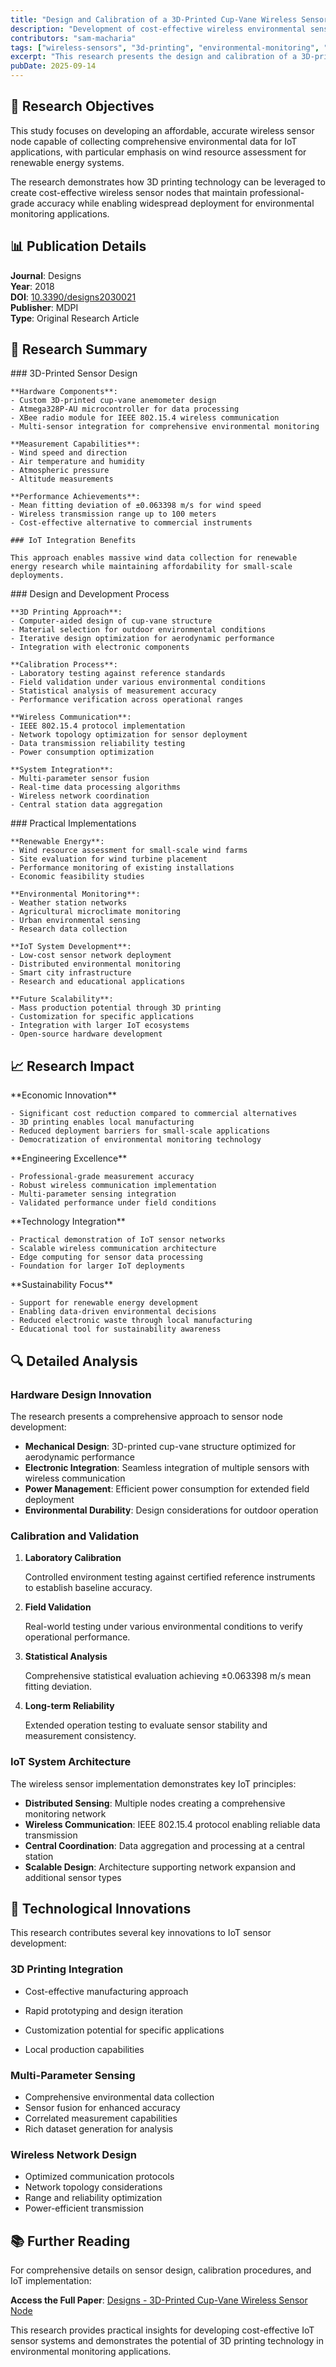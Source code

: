 ```yaml
---
title: "Design and Calibration of a 3D-Printed Cup-Vane Wireless Sensor Node"
description: "Development of cost-effective wireless environmental sensing systems for IoT applications"
contributors: "sam-macharia"
tags: ["wireless-sensors", "3d-printing", "environmental-monitoring", "IoT", "wind-energy"]
excerpt: "This research presents the design and calibration of a 3D-printed cup-vane wireless sensor node for comprehensive environmental monitoring, demonstrating innovative approaches to cost-effective IoT sensor development."
pubDate: 2025-09-14
---
```



<UniversalContentContributors 
  contributors={frontmatter.contributors}
/>

## 🎯 Research Objectives

This study focuses on developing an affordable, accurate wireless sensor node capable of collecting comprehensive environmental data for IoT applications, with particular emphasis on wind resource assessment for renewable energy systems.

<BionicText method="advanced" intensity="medium" class="highlight">
The research demonstrates how 3D printing technology can be leveraged to create cost-effective wireless sensor nodes that maintain professional-grade accuracy while enabling widespread deployment for environmental monitoring applications.
</BionicText>

## 📊 Publication Details

<Card title="Publication Information" icon="document">

**Journal**: Designs  
**Year**: 2018  
**DOI**: [10.3390/designs2030021](https://doi.org/10.3390/designs2030021)  
**Publisher**: MDPI  
**Type**: Original Research Article

</Card>

## 🔬 Research Summary

<Tabs>
  <TabItem label="Key Innovation">
    ### 3D-Printed Sensor Design
    
    **Hardware Components**:
    - Custom 3D-printed cup-vane anemometer design
    - Atmega328P-AU microcontroller for data processing
    - XBee radio module for IEEE 802.15.4 wireless communication
    - Multi-sensor integration for comprehensive environmental monitoring
    
    **Measurement Capabilities**:
    - Wind speed and direction
    - Air temperature and humidity
    - Atmospheric pressure
    - Altitude measurements
    
    **Performance Achievements**:
    - Mean fitting deviation of ±0.063398 m/s for wind speed
    - Wireless transmission range up to 100 meters
    - Cost-effective alternative to commercial instruments
    
    ### IoT Integration Benefits
    
    This approach enables massive wind data collection for renewable energy research while maintaining affordability for small-scale deployments.
  </TabItem>

  <TabItem label="Methodology">
    ### Design and Development Process
    
    **3D Printing Approach**:
    - Computer-aided design of cup-vane structure
    - Material selection for outdoor environmental conditions
    - Iterative design optimization for aerodynamic performance
    - Integration with electronic components
    
    **Calibration Process**:
    - Laboratory testing against reference standards
    - Field validation under various environmental conditions
    - Statistical analysis of measurement accuracy
    - Performance verification across operational ranges
    
    **Wireless Communication**:
    - IEEE 802.15.4 protocol implementation
    - Network topology optimization for sensor deployment
    - Data transmission reliability testing
    - Power consumption optimization
    
    **System Integration**:
    - Multi-parameter sensor fusion
    - Real-time data processing algorithms
    - Wireless network coordination
    - Central station data aggregation
  </TabItem>

  <TabItem label="Applications">
    ### Practical Implementations
    
    **Renewable Energy**:
    - Wind resource assessment for small-scale wind farms
    - Site evaluation for wind turbine placement
    - Performance monitoring of existing installations
    - Economic feasibility studies
    
    **Environmental Monitoring**:
    - Weather station networks
    - Agricultural microclimate monitoring
    - Urban environmental sensing
    - Research data collection
    
    **IoT System Development**:
    - Low-cost sensor network deployment
    - Distributed environmental monitoring
    - Smart city infrastructure
    - Research and educational applications
    
    **Future Scalability**:
    - Mass production potential through 3D printing
    - Customization for specific applications
    - Integration with larger IoT ecosystems
    - Open-source hardware development
  </TabItem>
</Tabs>

## 📈 Research Impact

<CardGrid>
  <Card title="Cost Effectiveness" icon="star">
    **Economic Innovation**
    
    - Significant cost reduction compared to commercial alternatives
    - 3D printing enables local manufacturing
    - Reduced deployment barriers for small-scale applications
    - Democratization of environmental monitoring technology
  </Card>
  
  <Card title="Technical Achievement" icon="rocket">
    **Engineering Excellence**
    
    - Professional-grade measurement accuracy
    - Robust wireless communication implementation
    - Multi-parameter sensing integration
    - Validated performance under field conditions
  </Card>
  
  <Card title="IoT Advancement" icon="laptop">
    **Technology Integration**
    
    - Practical demonstration of IoT sensor networks
    - Scalable wireless communication architecture
    - Edge computing for sensor data processing
    - Foundation for larger IoT deployments
  </Card>
  
  <Card title="Environmental Impact" icon="heart">
    **Sustainability Focus**
    
    - Support for renewable energy development
    - Enabling data-driven environmental decisions
    - Reduced electronic waste through local manufacturing
    - Educational tool for sustainability awareness
  </Card>
</CardGrid>

## 🔍 Detailed Analysis

### Hardware Design Innovation

The research presents a comprehensive approach to sensor node development:

- **Mechanical Design**: 3D-printed cup-vane structure optimized for aerodynamic performance
- **Electronic Integration**: Seamless integration of multiple sensors with wireless communication
- **Power Management**: Efficient power consumption for extended field deployment
- **Environmental Durability**: Design considerations for outdoor operation

### Calibration and Validation

<Steps>

1. **Laboratory Calibration**
   
   Controlled environment testing against certified reference instruments to establish baseline accuracy.

2. **Field Validation**
   
   Real-world testing under various environmental conditions to verify operational performance.

3. **Statistical Analysis**
   
   Comprehensive statistical evaluation achieving ±0.063398 m/s mean fitting deviation.

4. **Long-term Reliability**
   
   Extended operation testing to evaluate sensor stability and measurement consistency.

</Steps>

### IoT System Architecture

The wireless sensor implementation demonstrates key IoT principles:

- **Distributed Sensing**: Multiple nodes creating a comprehensive monitoring network
- **Wireless Communication**: IEEE 802.15.4 protocol enabling reliable data transmission
- **Central Coordination**: Data aggregation and processing at a central station
- **Scalable Design**: Architecture supporting network expansion and additional sensor types

## 🌟 Technological Innovations

This research contributes several key innovations to IoT sensor development:

### 3D Printing Integration
- Cost-effective manufacturing approach

- Rapid prototyping and design iteration
- Customization potential for specific applications
- Local production capabilities

### Multi-Parameter Sensing
- Comprehensive environmental data collection
- Sensor fusion for enhanced accuracy
- Correlated measurement capabilities
- Rich dataset generation for analysis

### Wireless Network Design
- Optimized communication protocols
- Network topology considerations
- Range and reliability optimization
- Power-efficient transmission

## 📚 Further Reading

For comprehensive details on sensor design, calibration procedures, and IoT implementation:

**Access the Full Paper**: [Designs - 3D-Printed Cup-Vane Wireless Sensor Node](https://doi.org/10.3390/designs2030021)

This research provides practical insights for developing cost-effective IoT sensor systems and demonstrates the potential of 3D printing technology in environmental monitoring applications.

<IoTAIoTComments />
<TawkWidget />
<Copyright />